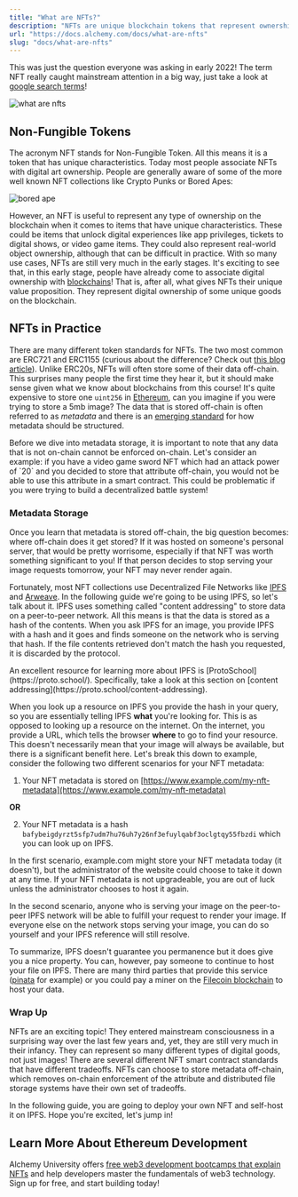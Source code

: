 ```yaml
---
title: "What are NFTs?"
description: "NFTs are unique blockchain tokens that represent ownership, including real-world objects. They store metadata off-chain using decentralized file networks like IPFS."
url: "https://docs.alchemy.com/docs/what-are-nfts"
slug: "docs/what-are-nfts"
---
```


This was just the question everyone was asking in early 2022! The term NFT really caught mainstream attention in a big way, just take a look at [google search terms](https://trends.google.com/trends/explore?date=2020-12-05%202023-01-05\&geo=US\&q=what%20are%20nfts)!

![what are nfts](search-what-are-nfts_o3d4qr.png)

## Non-Fungible Tokens

The acronym NFT stands for Non-Fungible Token. All this means it is a token that has unique characteristics. Today most people associate NFTs with digital art ownership. People are generally aware of some of the more well known NFT collections like Crypto Punks or Bored Apes:

![bored ape](bored-ape_xtgkfj.jpg)

However, an NFT is useful to represent any type of ownership on the blockchain when it comes to items that have unique characteristics. These could be items that unlock digital experiences like app privileges, tickets to digital shows, or video game items. They could also represent real-world object ownership, although that can be difficult in practice. With so many use cases, NFTs are still very much in the early stages. It's exciting to see that, in this early stage, people have already come to associate digital ownership with [blockchains](/docs/what-is-a-blockchain)! That is, after all, what gives NFTs their unique value proposition. They represent digital ownership of some unique goods on the blockchain.

## NFTs in Practice

There are many different token standards for NFTs. The two most common are ERC721 and ERC1155 (curious about the difference? Check out [this blog article](https://www.alchemy.com/blog/comparing-erc-721-to-erc-1155)). Unlike ERC20s, NFTs will often store some of their data off-chain. This surprises many people the first time they hear it, but it should make sense given what we know about blockchains from this course! It's quite expensive to store one `uint256` in [Ethereum](/docs/what-is-ethereum), can you imagine if you were trying to store a 5mb image? The data that is stored off-chain is often referred to as *metadata* and there is an [emerging standard](https://docs.opensea.io/docs/metadata-standards) for how metadata should be structured.

<Info>
  Before we dive into metadata storage, it is important to note that any data that is not on-chain cannot be enforced on-chain. Let's consider an example: if you have a video game sword NFT which had an attack power of `20` and you decided to store that attribute off-chain, you would not be able to use this attribute in a smart contract. This could be problematic if you were trying to build a decentralized battle system!
</Info>

### Metadata Storage

Once you learn that metadata is stored off-chain, the big question becomes: where off-chain does it get stored? If it was hosted on someone's personal server, that would be pretty worrisome, especially if that NFT was worth something significant to you! If that person decides to stop serving your image requests tomorrow, your NFT may never render again.

Fortunately, most NFT collections use Decentralized File Networks like [IPFS](https://ipfs.tech/) and [Arweave](https://www.arweave.org/). In the following guide we're going to be using IPFS, so let's talk about it. IPFS uses something called "content addressing" to store data on a peer-to-peer network. All this means is that the data is stored as a hash of the contents. When you ask IPFS for an image, you provide IPFS with a hash and it goes and finds someone on the network who is serving that hash. If the file contents retrieved don't match the hash you requested, it is discarded by the protocol.

<Info>
  An excellent resource for learning more about IPFS is [ProtoSchool](https://proto.school/). Specifically, take a look at this section on [content addressing](https://proto.school/content-addressing).
</Info>

When you look up a resource on IPFS you provide the hash in your query, so you are essentially telling IPFS **what** you're looking for. This is as opposed to looking up a resource on the internet. On the internet, you provide a URL, which tells the browser **where** to go to find your resource. This doesn't necessarily mean that your image will always be available, but there is a significant benefit here. Let's break this down to example, consider the following two different scenarios for your NFT metadata:

1. Your NFT metadata is stored on [https://www.example.com/my-nft-metadata](https://www.example.com/my-nft-metadata)

**OR**

2. Your NFT metadata is a hash `bafybeigdyrzt5sfp7udm7hu76uh7y26nf3efuylqabf3oclgtqy55fbzdi` which you can look up on IPFS.

In the first scenario, example.com might store your NFT metadata today (it doesn't), but the administrator of the website could choose to take it down at any time. If your NFT metadata is not upgradeable, you are out of luck unless the administrator chooses to host it again.

In the second scenario, anyone who is serving your image on the peer-to-peer IPFS network will be able to fulfill your request to render your image. If everyone else on the network stops serving your image, you can do so yourself and your IPFS reference will still resolve.

To summarize, IPFS doesn't guarantee you permanence but it does give you a nice property. You can, however, pay someone to continue to host your file on IPFS. There are many third parties that provide this service ([pinata](https://www.pinata.cloud/) for example) or you could pay a miner on the [Filecoin blockchain](https://filecoin.io/) to host your data.

### Wrap Up

NFTs are an exciting topic! They entered mainstream consciousness in a surprising way over the last few years and, yet, they are still very much in their infancy. They can represent so many different types of digital goods, not just images! There are several different NFT smart contract standards that have different tradeoffs. NFTs can choose to store metadata off-chain, which removes on-chain enforcement of the attribute and distributed file storage systems have their own set of tradeoffs.

In the following guide, you are going to deploy your own NFT and self-host it on IPFS. Hope you're excited, let's jump in!

## Learn More About Ethereum Development

Alchemy University offers [free web3 development bootcamps that explain NFTs](https://university.alchemy.com/ethereum) and help developers master the fundamentals of web3 technology. Sign up for free, and start building today!
